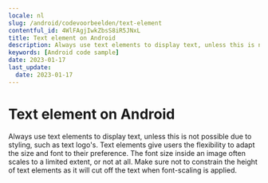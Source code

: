 ```yaml
---
locale: nl
slug: /android/codevoorbeelden/text-element
contentful_id: 4WlFAgjIwkZbsS8iR5JNxL
title: Text element on Android
description: Always use text elements to display text, unless this is not possible due to styling, such as text logo's.
keywords: [Android code sample]
date: 2023-01-17
last_update:
  date: 2023-01-17
---
```


# Text element on Android

Always use text elements to display text, unless this is not possible due to styling, such as text logo's. Text elements give users the flexibility to adapt the size and font to their preference. The font size inside an image often scales to a limited extent, or not at all. Make sure not to constrain the height of text elements as it will cut off the text when font-scaling is applied.

<CodeSample id="text-element" locale="nl" platform="android"/>
